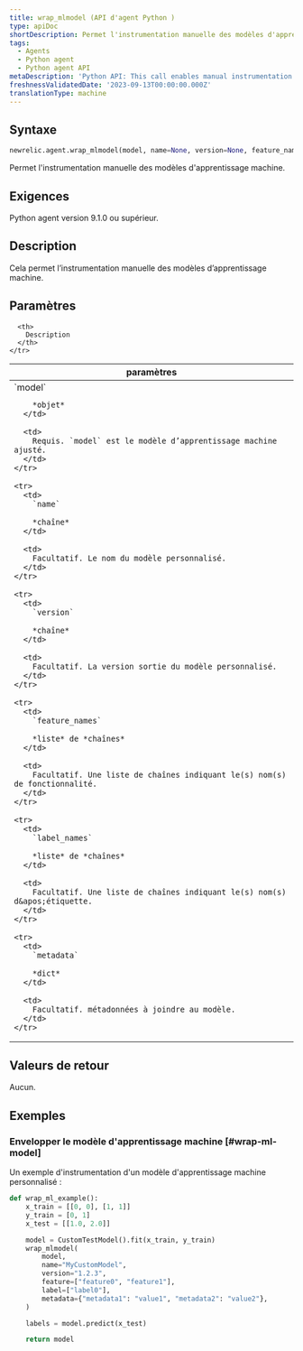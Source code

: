 ```yaml
---
title: wrap_mlmodel (API d'agent Python )
type: apiDoc
shortDescription: Permet l'instrumentation manuelle des modèles d'apprentissage machine
tags:
  - Agents
  - Python agent
  - Python agent API
metaDescription: 'Python API: This call enables manual instrumentation of machine learning models.'
freshnessValidatedDate: '2023-09-13T00:00:00.000Z'
translationType: machine
---
```


## Syntaxe

```py
newrelic.agent.wrap_mlmodel(model, name=None, version=None, feature_names=None, label_names=None, metadata=None)
```

Permet l&apos;instrumentation manuelle des modèles d&apos;apprentissage machine.

## Exigences

Python agent version 9.1.0 ou supérieur.

## Description

Cela permet l’instrumentation manuelle des modèles d’apprentissage machine.

## Paramètres

<table>
  <thead>
    <tr>
      <th width="25%">
        paramètres
      </th>

      <th>
        Description
      </th>
    </tr>
  </thead>

  <tbody>
    <tr>
      <td>
        `model`

        *objet*
      </td>

      <td>
        Requis. `model` est le modèle d’apprentissage machine ajusté.
      </td>
    </tr>

    <tr>
      <td>
        `name`

        *chaîne*
      </td>

      <td>
        Facultatif. Le nom du modèle personnalisé.
      </td>
    </tr>

    <tr>
      <td>
        `version`

        *chaîne*
      </td>

      <td>
        Facultatif. La version sortie du modèle personnalisé.
      </td>
    </tr>

    <tr>
      <td>
        `feature_names`

        *liste* de *chaînes*
      </td>

      <td>
        Facultatif. Une liste de chaînes indiquant le(s) nom(s) de fonctionnalité.
      </td>
    </tr>

    <tr>
      <td>
        `label_names`

        *liste* de *chaînes*
      </td>

      <td>
        Facultatif. Une liste de chaînes indiquant le(s) nom(s) d&apos;étiquette.
      </td>
    </tr>

    <tr>
      <td>
        `metadata`

        *dict*
      </td>

      <td>
        Facultatif. métadonnées à joindre au modèle.
      </td>
    </tr>
  </tbody>
</table>

## Valeurs de retour

Aucun.

## Exemples

### Envelopper le modèle d&apos;apprentissage machine [#wrap-ml-model]

Un exemple d&apos;instrumentation d&apos;un modèle d&apos;apprentissage machine personnalisé :

```py
def wrap_ml_example():
    x_train = [[0, 0], [1, 1]]
    y_train = [0, 1]
    x_test = [[1.0, 2.0]]

    model = CustomTestModel().fit(x_train, y_train)
    wrap_mlmodel(
        model,
        name="MyCustomModel",
        version="1.2.3",
        feature=["feature0", "feature1"],
        label=["label0"],
        metadata={"metadata1": "value1", "metadata2": "value2"},
    )

    labels = model.predict(x_test)

    return model
```